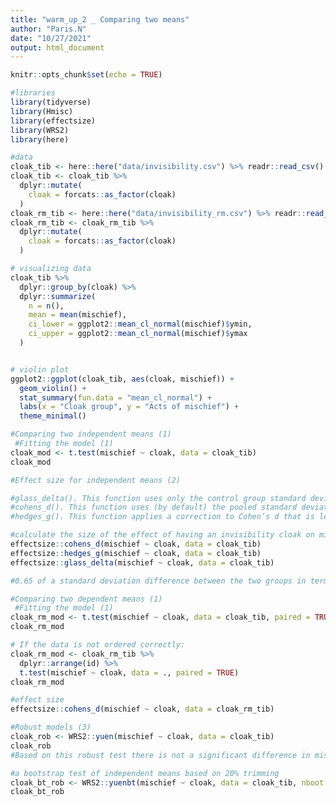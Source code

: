 ```yaml
---
title: "warm_up_2 _ Comparing two means"
author: "Paris.N"
date: "10/27/2021"
output: html_document
---
```


```r
knitr::opts_chunk$set(echo = TRUE)
```

```r
#libraries
library(tidyverse)
library(Hmisc)
library(effectsize)
library(WRS2)
library(here)

#data
cloak_tib <- here::here("data/invisibility.csv") %>% readr::read_csv()
cloak_tib <- cloak_tib %>% 
  dplyr::mutate(
    cloak = forcats::as_factor(cloak)
  )
cloak_rm_tib <- here::here("data/invisibility_rm.csv") %>% readr::read_csv()
cloak_rm_tib <- cloak_rm_tib %>%
  dplyr::mutate(
    cloak = forcats::as_factor(cloak)
  )

```

```r
# visualizing data
cloak_tib %>% 
  dplyr::group_by(cloak) %>% 
  dplyr::summarize(
    n = n(),
    mean = mean(mischief),
    ci_lower = ggplot2::mean_cl_normal(mischief)$ymin,
    ci_upper = ggplot2::mean_cl_normal(mischief)$ymax
  )


# violin plot
ggplot2::ggplot(cloak_tib, aes(cloak, mischief)) +
  geom_violin() +
  stat_summary(fun.data = "mean_cl_normal") +
  labs(x = "Cloak group", y = "Acts of mischief") +
  theme_minimal()
```

```r
#Comparing two independent means (1)
 #Fitting the model (1)
cloak_mod <- t.test(mischief ~ cloak, data = cloak_tib)
cloak_mod

#Effect size for independent means (2)

#glass_delta(). This function uses only the control group standard deviation so should be used when group standard deviations are very different (or you expect your experimental manipulation to affect both the mean and the standard deviation of scores). It will use the first level of the grouping variable as the control (in this case the no cloak group). Therefore, we could execute:
#cohens_d(). This function uses (by default) the pooled standard deviation
#hedges_g(). This function applies a correction to Cohen’s d that is less biased for samples less than about 20.

#calculate the size of the effect of having an invisibility cloak on mischief
effectsize::cohens_d(mischief ~ cloak, data = cloak_tib)
effectsize::hedges_g(mischief ~ cloak, data = cloak_tib)
effectsize::glass_delta(mischief ~ cloak, data = cloak_tib)

#0.65 of a standard deviation difference between the two groups in terms of their mischief making, which is a fairly substantial effect.

```

```r
#Comparing two dependent means (1)
 #Fitting the model (1)
cloak_rm_mod <- t.test(mischief ~ cloak, data = cloak_tib, paired = TRUE)
cloak_rm_mod

# If the data is not ordered correctly:
cloak_rm_mod <- cloak_rm_tib %>% 
  dplyr::arrange(id) %>%
  t.test(mischief ~ cloak, data = ., paired = TRUE)
cloak_rm_mod

#effect size
effectsize::cohens_d(mischief ~ cloak, data = cloak_rm_tib)
```

```r
#Robust models (3)
cloak_rob <- WRS2::yuen(mischief ~ cloak, data = cloak_tib)
cloak_rob
#Based on this robust test there is not a significant difference in mischief scores across the two cloak groups, Ty(12.26)=1.48,p=.165

#a bootstrap test of independent means based on 20% trimming
cloak_bt_rob <- WRS2::yuenbt(mischief ~ cloak, data = cloak_tib, nboot = 1000, side = TRUE)
cloak_bt_rob
```

```r

```

